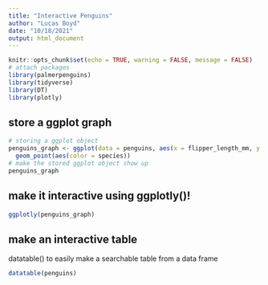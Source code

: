 ```yaml
---
title: "Interactive Penguins"
author: "Lucas Boyd"
date: "10/18/2021"
output: html_document
---
```


```r
knitr::opts_chunk$set(echo = TRUE, warning = FALSE, message = FALSE)
# attach packages
library(palmerpenguins)
library(tidyverse)
library(DT)
library(plotly)
```

## store a ggplot graph

```r
# storing a ggplot object
penguins_graph <- ggplot(data = penguins, aes(x = flipper_length_mm, y = body_mass_g))+
  geom_point(aes(color = species))
# make the stored ggplot object show up
penguins_graph

```

## make it interactive using ggplotly()!

```r
ggplotly(penguins_graph)
```

## make an interactive table
datatable() to easily make a searchable table from a data frame
```r
datatable(penguins)
```

